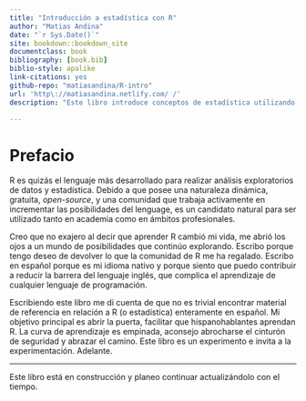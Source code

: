 ```yaml
--- 
title: "Introducción a estadística con R"
author: "Matias Andina"
date: "`r Sys.Date()`"
site: bookdown::bookdown_site
documentclass: book
bibliography: [book.bib]
biblio-style: apalike
link-citations: yes
github-repo: "matiasandina/R-intro"
url: 'http\://matiasandina.netlify.com/ /'
description: "Este libro introduce conceptos de estadística utilizando R. Está principalmente orientado a estudiantes que deseen aplicar e incrementar sus conocimientos estadísticos usando un lenguaje de programación. Sin embargo, aquellos usuarios que tengan algo de experiencia con R y quieran aventurarse a aumentar sus conocimientos estadísticos pueden encontrar utilidad en los capítulos más avanzados."

---
```


# Prefacio {-}

R es quizás el lenguaje más desarrollado para realizar análisis exploratorios de datos y estadística. Debido a que posee una naturaleza dinámica, gratuita, *open-source*, y una comunidad que trabaja activamente en incrementar las posibilidades del lenguage, es un candidato natural para ser utilizado tanto en academia como en ámbitos profesionales.  

Creo que no exajero al decir que aprender R cambió mi vida, me abrió los ojos a un mundo de posibilidades que continúo explorando. Escribo porque tengo deseo de devolver lo que la comunidad de R me ha regalado. Escribo en español porque es mi idioma nativo y porque siento que puedo contribuir a reducir la barrera del lenguaje inglés, que complica el aprendizaje de cualquier lenguaje de programación.

Escribiendo este libro me di cuenta de que no es trivial encontrar material de referencia en relación a R (o estadística) enteramente en español. Mi objetivo principal es abrir la puerta, facilitar que hispanohablantes aprendan R. La curva de aprendizaje es empinada, aconsejo abrocharse el cinturón de seguridad y abrazar el camino. Este libro es un experimento e invita a la experimentación. Adelante.


***

Este libro está en construcción y planeo continuar actualizándolo con el tiempo. 
